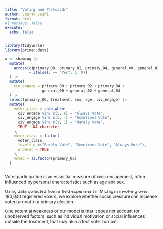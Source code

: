 ```yaml
---
title: "Voting and Postcards"
author: Sharav Joshi
format: html
#| message: false
execute: 
  echo: false
---
```


```R
library(tidyverse)
library(primer.data)


```
```R
x <- shaming |> 
  mutate(
    across(c(primary_00, primary_02, primary_04, general_00, general_02, general_04),
           ~ ifelse(. == "Yes", 1, 0))
  ) |>
  mutate(
    civ_engage = primary_00 + primary_02 + primary_04 +
                 general_00 + general_02 + general_04
  ) |> 
  select(primary_06, treatment, sex, age, civ_engage) |>
  mutate(
    voter_class = case_when(
      civ_engage %in% c(5, 6) ~ "Always Vote",
      civ_engage %in% c(3, 4) ~ "Sometimes Vote",
      civ_engage %in% c(1, 2) ~ "Rarely Vote",
      TRUE ~ NA_character_
    ),
    voter_class = factor(
      voter_class,
      levels = c("Rarely Vote", "Sometimes Vote", "Always Vote"),
      ordered = TRUE
    ),
    voted = as.factor(primary_06)
  )



```


Voter participation is an essential measure of civic engagement, often influenced by personal characteristics such as age and sex.

Using data collected from a field experiment in Michigan involving over 180,000 registered voters, we explore whether social pressure can increase voter turnout in a primary election.

One potential weakness of our model is that it does not account for unobserved factors, such as individual motivation or social influences outside the treatment, that may also affect voter turnout.